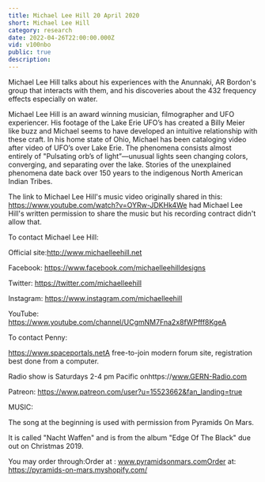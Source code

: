 ```yaml
---
title: Michael Lee Hill 20 April 2020
short: Michael Lee Hill
category: research
date: 2022-04-26T22:00:00.000Z
vid: v100nbo
public: true
description:
---
```

Michael Lee Hill talks about his experiences with the Anunnaki, AR Bordon's group that interacts with them, and his discoveries about the 432 frequency effects especially on water.

Michael Lee Hill is an award winning musician, filmographer and UFO experiencer. His footage of the Lake Erie UFO’s has created a Billy Meier like buzz and Michael seems to have developed an intuitive relationship with these craft. In his home state of Ohio, Michael has been cataloging video after video of UFO’s over Lake Erie. The phenomena consists almost entirely of "Pulsating orb’s of light”—unusual lights seen changing colors, converging, and separating over the lake. Stories of the unexplained phenomena date back over 150 years to the indigenous North American Indian Tribes.

The link to Michael Lee Hill's music video originally shared in this: https://www.youtube.com/watch?v=OYRw-JDKHk4We had Michael Lee Hill's written permission to share the music but his recording contract didn't allow that.

To contact Michael Lee Hill:

Official site:http://www.michaelleehill.net

Facebook: https://www.facebook.com/michaelleehilldesigns

Twitter: https://twitter.com/michaelleehill

Instagram: https://www.instagram.com/michaelleehill

YouTube: https://www.youtube.com/channel/UCgmNM7Fna2x8fWPfff8KgeA

To contact Penny:

https://www.spaceportals.netA free-to-join modern forum site, registration best done from a computer.

Radio show is Saturdays 2-4 pm Pacific onhttps://www.GERN-Radio.com

Patreon: https://www.patreon.com/user?u=15523662&fan_landing=true

MUSIC:

The song at the beginning is used with permission from Pyramids On Mars.

It is called "Nacht Waffen" and is from the album "Edge Of The Black" due out on Christmas 2019.

You may order through:Order at : www.pyramidsonmars.comOrder at: https://pyramids-on-mars.myshopify.com/
